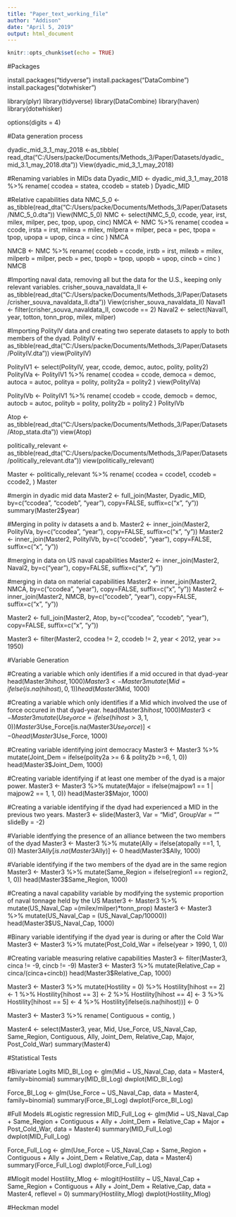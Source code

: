 ```yaml
---
title: "Paper_text_working_file"
author: "Addison"
date: "April 5, 2019"
output: html_document
---
```


```r
knitr::opts_chunk$set(echo = TRUE)
```
#Packages 

install.packages("tidyverse")
install.packages("DataCombine")
install.packages("dotwhisker")

library(plyr)
library(tidyverse)
library(DataCombine)
library(haven)
library(dotwhisker)

options(digits = 4)

#Data generation process 

dyadic_mid_3_1_may_2018 <-as_tibble( read_dta("C:/Users/packe/Documents/Methods_3/Paper/Datasets/dyadic_mid_3.1_may_2018.dta"))
View(dyadic_mid_3_1_may_2018)

#Renaming variables in MIDs data
Dyadic_MID <- dyadic_mid_3_1_may_2018 %>%
  rename(
    ccodea = statea,
    ccodeb = stateb
  ) 
Dyadic_MID


#Relative capabilities data
NMC_5_0 <- as_tibble(read_dta("C:/Users/packe/Documents/Methods_3/Paper/Datasets/NMC_5_0.dta"))
View(NMC_5_0)
NMC <- select(NMC_5_0, ccode, year, irst, milex, milper, pec, tpop, upop, cinc)
NMCA <- NMC %>%
  rename(
    ccodea = ccode,
    irsta = irst,
    milexa = milex,
    milpera = milper,
    peca = pec,
    tpopa = tpop,
    upopa = upop,
    cinca = cinc
  ) 
NMCA
  
NMCB <- NMC %>%
  rename(
    ccodeb = ccode,
    irstb = irst,
    milexb = milex,
    milperb = milper,
    pecb = pec,
    tpopb = tpop,
    upopb = upop,
    cincb = cinc
  ) 
NMCB

#Importing naval data, removing all but the data for the U.S., keeping only relevant variables.
crisher_souva_navaldata_II <- as_tibble(read_dta("C:/Users/packe/Documents/Methods_3/Paper/Datasets/crisher_souva_navaldata_II.dta"))
View(crisher_souva_navaldata_II)
Naval1 <- filter(crisher_souva_navaldata_II, cowcode == 2)
Naval2 <- select(Naval1, year, totton, tonn_prop, milex, milper)

#Importing PolityIV data and creating two seperate datasets to apply to both members of the dyad.
PolityIV <- as_tibble(read_dta("C:/Users/packe/Documents/Methods_3/Paper/Datasets/PolityIV.dta"))
view(PolityIV)

PolityIV1 <- select(PolityIV, year, ccode, democ, autoc, polity, polity2)
PolityIVa <- PolityIV1 %>%
  rename(
    ccodea = ccode,
    democa = democ,
    autoca = autoc,
    politya = polity,
    polity2a = polity2
  ) 
view(PolityIVa)

PolityIVb <- PolityIV1 %>%
  rename(
    ccodeb = ccode,
    democb = democ,
    autocb = autoc,
    polityb = polity,
    polity2b = polity2
  ) 
PolityIVb

Atop <- as_tibble(read_dta("C:/Users/packe/Documents/Methods_3/Paper/Datasets/Atop_stata.dta"))
view(Atop)

politically_relevant <- as_tibble(read_dta("C:/Users/packe/Documents/Methods_3/Paper/Datasets/politically_relevant.dta"))
view(politically_relevant)

Master <- politically_relevant %>%
  rename(
    ccodea = ccode1,
    ccodeb = ccode2, 
  ) 
Master

#mergin in dyadic mid data
Master2 <- full_join(Master, Dyadic_MID, by=c("ccodea", "ccodeb", "year"), copy=FALSE, suffix=c("x", "y"))
summary(Master2$year)

#Merging in polity iv datasets a and b.
Master2 <- inner_join(Master2, PolityIVa, by=c("ccodea", "year"), copy=FALSE, suffix=c("x", "y"))
Master2 <- inner_join(Master2, PolityIVb, by=c("ccodeb", "year"), copy=FALSE, suffix=c("x", "y"))

#merging in data on US naval capabilities
Master2 <- inner_join(Master2, Naval2, by=c("year"), copy=FALSE, suffix=c("x", "y"))

#merging in data on material capabilities
Master2 <- inner_join(Master2, NMCA, by=c("ccodea", "year"), copy=FALSE, suffix=c("x", "y"))
Master2 <- inner_join(Master2, NMCB, by=c("ccodeb", "year"), copy=FALSE, suffix=c("x", "y"))

Master2 <- full_join(Master2, Atop, by=c("ccodea", "ccodeb", "year"), copy=FALSE, suffix=c("x", "y"))

Master3 <- filter(Master2, ccodea != 2, ccodeb != 2, year < 2012, year >= 1950)






#Variable Generation

#Creating a variable which only identifies if a mid occured in that dyad-year
head(Master3$hihost, 1000)
Master3 <- Master3 %>%
    mutate(Mid = ifelse(is.na(hihost), 0, 1))
head(Master3$Mid, 1000)

#Creating a variable which only identifies if a Mid which involved the use of force occured in that dyad-year.
head(Master3$hihost, 1000)
Master3 <- Master3 %>%
    mutate(Use_Force = ifelse(hihost > 3, 1, 0))
Master3$Use_Force[is.na(Master3$Use_Force)] <- 0
head(Master3$Use_Force, 1000)

#Creating variable identifying joint democracy
Master3 <- Master3 %>%
    mutate(Joint_Dem = ifelse(polity2a >= 6 & polity2b >=6, 1, 0))
head(Master3$Joint_Dem, 1000)

#Creating variable identifying if at least one member of the dyad is a major power.
Master3 <- Master3 %>%
    mutate(Major = ifelse(majpow1 == 1 | majpow2 == 1, 1, 0))
head(Master3$Major, 1000)

#Creating a variable identifying if the dyad had experienced a MID in the previous two years.
Master3 <- slide(Master3, Var = "Mid", GroupVar = "" slideBy = -2)

#Variable identfying the presence of an alliance between the two members of the dyad
Master3 <- Master3 %>%
    mutate(Ally = ifelse(atopally ==1, 1, 0))
Master3$Ally[is.na(Master3$Ally)] <- 0
head(Master3$Ally, 1000)

#Variable identifying if the two members of the dyad are in the same region
Master3 <- Master3 %>%
    mutate(Same_Region = ifelse(region1 == region2, 1, 0))
head(Master3$Same_Region, 1000)

#Creating a naval capability variable by modifying the systemic proportion of naval tonnage held by the US
Master3 <- Master3 %>%
    mutate(US_Naval_Cap =(milex/milper)*tonn_prop) 
Master3 <- Master3 %>%
    mutate(US_Naval_Cap = (US_Naval_Cap/10000)) 
head(Master3$US_Naval_Cap, 1000)

#Binary variable identifying if the dyad year is during or after the Cold War
Master3 <- Master3 %>%
    mutate(Post_Cold_War = ifelse(year > 1990, 1, 0)) 

#Creating variable measuring relative capabilities
Master3 <- filter(Master3, cinca != -9, cincb != -9)
Master3 <- Master3 %>%
    mutate(Relative_Cap = cinca/(cinca+cincb))
head(Master3$Relative_Cap, 1000)

Master3 <- Master3 %>%
    mutate(Hostility = 0) %>%
    Hostility[hihost == 2] <- 1 %>%
    Hostility[hihost == 3] <- 2 %>%
    Hostility[hihost == 4] <- 3 %>%
    Hostility[hihost == 5] <- 4 %>%
    Hostility[ifelse(is.na(hihost))] <- 0

Master3 <- Master3 %>%
  rename(
    Contiguous = contig,
  ) 

Master4 <- select(Master3, year, Mid, Use_Force, US_Naval_Cap, Same_Region, Contiguous, Ally, Joint_Dem, Relative_Cap, Major, Post_Cold_War)
summary(Master4)







#Statistical Tests

#Bivariate Logits
MID_BI_Log <- glm(Mid ~ US_Naval_Cap, data = Master4, family=binomial)
summary(MID_BI_Log)
dwplot(MID_BI_Log)

Force_BI_Log <- glm(Use_Force ~ US_Naval_Cap, data = Master4, family=binomial)
summary(Force_BI_Log)
dwplot(Force_BI_Log)


#Full Models
  #Logistic regression
MID_Full_Log <- glm(Mid ~ US_Naval_Cap + Same_Region + Contiguous + Ally + Joint_Dem + Relative_Cap + Major + Post_Cold_War, data = Master4)
summary(MID_Full_Log)
dwplot(MID_Full_Log)

Force_Full_Log <- glm(Use_Force ~ US_Naval_Cap + Same_Region + Contiguous + Ally + Joint_Dem + Relative_Cap, data = Master4)
summary(Force_Full_Log)
dwplot(Force_Full_Log)

  #Mlogit model
Hostility_Mlog <- mlogit(Hostility ~ US_Naval_Cap + Same_Region + Contiguous + Ally + Joint_Dem + Relative_Cap, data = Master4, reflevel = 0)
summary(Hostility_Mlog)
dwplot(Hostility_Mlog)

  #Heckman model 